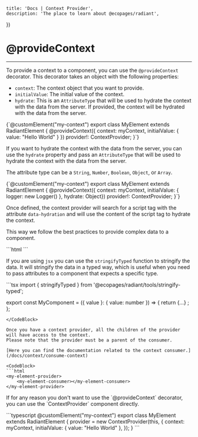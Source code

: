 

	title: 'Docs | Context Provider',
	description: 'The place to learn about @ecopages/radiant',
})

# @provideContext
---

To provide a context to a component, you can use the `@provideContext` decorator. This decorator takes an object with the following properties:

- `context`: The context object that you want to provide.
- `initialValue`: The initial value of the context.
- `hydrate`: This is an `AttributeType` that will be used to hydrate the context with the data from the server. If provided, the context will be hydrated with the data from the server.

<CodeBlock lang='typescript'>
{`@customElement("my-context")
export class MyElement extends RadiantElement {
  	@provideContext({ context: myContext, initialValue: { value: "Hello World" } })
  	provider!: ContextProvider<typeof myContext>;
}`}
</CodeBlock>

If you want to hydrate the context with the data from the server, you can use the `hydrate` property and pass an `AttributeType` that will be used to hydrate the context with the data from the server.

The attribute type can be a `String`, `Number`, `Boolean`, `Object`, or `Array`.

<CodeBlock lang='typescript'>
{`@customElement("my-context")
export class MyElement extends RadiantElement {
  	@provideContext({ context: myContext, initialValue: { logger: new Logger() }, hydrate: Object})
  	provider!: ContextProvider<typeof myContext>;
}`}
</CodeBlock>

Once defined, the context provider will search for a script tag with the attribute `data-hydration` and will use the content of the script tag to hydrate the context.

This way we follow the best practices to provide complex data to a component.

<CodeBlock>
```html
<my-context-provider>
	<script type="application/json" data-hydration>
		{"value": "Hello World"}
	</script>
</my-context-provider>
```
</CodeBlock>

If you are using `jsx` you can use the `stringifyTyped` function to stringify the data.
It will stringify the data in a typed way, which is useful when you need to pass attributes to a component that expects a specific type.

<CodeBlock>
```tsx
import { stringifyTyped } from '@ecopages/radiant/tools/stringify-typed';

export const MyComponent = ({ value }: { value: number }) => {
	return <my-context-provider>
		{...}
		<script type="application/json" data-hydration>
			{stringifyTyped({ value })}
		</script>
	</my-context-provider>;
};  
```
</CodeBlock>

Once you have a context provider, all the children of the provider will have access to the context.
Please note that the provider must be a parent of the consumer.

[Here you can find the documentation related to the context consumer.](/docs/context/consume-context)

<CodeBlock>
```html
<my-element-provider>
  	<my-element-consumer></my-element-consumer>
</my-element-provider>
```
</CodeBlock>

If for any reason you don't want to use the \`@provideContext\` decorator, you can use the \`ContextProvider\` component directly.

<CodeBlock >
```typescript
@customElement("my-context")
export class MyElement extends RadiantElement {
	provider = new ContextProvider<typeof myContext>(this, {
		context: myContext,
		initialValue: { value: "Hello World" },
	});
}
```
</CodeBlock>
